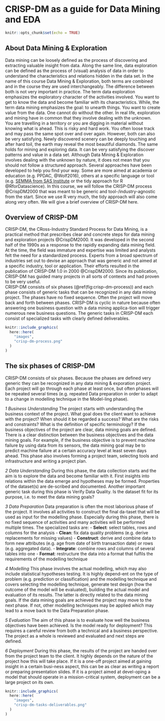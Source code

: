 # CRISP-DM as a guide for Data Mining and EDA

```r
knitr::opts_chunk$set(echo = TRUE)
```

## About Data Mining & Exploration
Data mining can be loosely defined as the process of discovering and extracting valuable insight from data. Along the same line, data exploration can be defined as the process of (visual) analysis of data in order to understand the characteristics and relations hidden in the data set. 
In the name of this course Data Mining & Exploration, both terms are combined and in the course they are used interchangeably. The difference between both is not very important in practice. The term data exploration emphasizes the exploratory character of the activities involved. You want to get to know the data and become familiar with its characteristics. While, the term data mining emphasizes the goal: to unearth things. You want to create value from the data. One cannot do without the other.
In real life, exploration and mining have in common that they involve dealing with the unknown. You are travelling in a territory or you are digging in material without knowing what is ahead. This is risky and hard work. You often loose track and may pass the same spot over and over again. However, both can also be very satisfying. Newly discovered scenery can be deeply touching and after hard toil, the earth may reveal the most beautiful diamonds. The same holds for mining and exploring data. It can be very satisfying the discover patterns and value in a data set.
Although Data Mining & Exploration involves dealing with the unknown by nature, it does not mean that you should not follow a structured approach. Several approaches have been developed to help you find your way. Some are more aimed at academia or education (e.g. PPDAC, @Wolf2016), others at a specific language or tool (e.g. [SEMMA from SAS Institute](https://documentation.sas.com/doc/en/emref/14.3/p1tsqq44rg56ron17qd3m7ey4mzu.htm) or the tidy approach for R @RforDatascience). In this course, we will follow the CRISP-DM process @CrispDM2000 that was meant to be generic and tool-/industry-agnostic from the start. Since we use R very much, the tidy approach will also come along very often. We will give a brief overview of CRISP-DM here.

## Overview of CRISP-DM
CRISP-DM, the CRoss-Industry Standard Process for Data Mining, is a practical method that prescribes clear and concrete steps for data mining and exploration projects @CrispDM2000. It was developed in the second half of the 1990s as a response to the rapidly expanding data mining field. At the time, the field was immature and expertise was limited and analysts felt the need for a standardized process. Experts from a broad spectrum of industries set out to devise an approach that was generic and not aimed at a specific industry, tool or application. Their efforts resulted in the publication of CRISP-DM 1.0 in 2000 @CrispDM2000. Since its publication, CRISP-DM has guided many projects in all sorts of contexts and had proven to be very useful.  
CRISP-DM consists of six phases (\@ref(fig:crisp-dm-process)) and each phase consists of generic tasks that can be recognized in any data mining project. The phases have no fixed sequence. Often the project will move back and forth between phases. CRISP-DM is cyclic in nature because often answering one business question with a data mining applica-tion will trigger numerous new business questions. The generic tasks in CRISP-DM each consist of specialized tasks with clearly defined deliverables.

```r
knitr::include_graphics(
  here::here(
    "images",
    "crisp-dm-process.png"
  )
)

``` 


## The six phases of CRISP-DM
CRISP-DM consists of six phases. Because the phases are defined very generic they can be recognized in any data mining & exporation project. Each project will go through each phase at least once, but often phases will be repeated several times (e.g. repeated Data preparation in order to adapt to a change in modelling technique in the Model-ling phase).

_1 Business Understanding_
The project starts with understanding the business context of the project. What goal does the client want to achieve with the project? When should it be regarded a success? What are the risks and constraints? What is the definition of specific terminology? If the business objectives of the project are clear, data mining goals are defined. There is a clear distinction between the business objectives and the data mining goals. For example, if the business objective is to prevent machine failure by using data from its sensors, the data mining goal may be to predict machine failure at a certain accuracy level at least seven days ahead. This phase also involves forming a project team, selecting tools and infrastructure and writing a project plan.

_2 Data Understanding_
During this phase, the data collection starts and the aim is to explore the data and become familiar with it. First insights into relations within the data emerge and hypotheses may be formed. Properties of the dataset(s) are de-scribed and documented. Another important generic task during this phase is Verify Data Quality. Is the dataset fit for its purpose, i.e. to meet the data mining goals?

_3 Data Preparation_
Data preparation is often the most laborious phase of the project. It involves all activities to construct the final da-taset that will be used as input for the modelling phase. Especially during this phase, there is no fixed sequence of activities and many activities will be performed multiple times. The specialized tasks are:
-	**Select**: select tables, rows and columns for the analysis
-	**Clean**: fix data quality problems (e.g. derive replacements for missing values)
-	**Construct**: derive and combine data to form new attributes (e.g. age from date of birth transaction date) or rows (e.g. aggregated data).
-	**Integrate**: combine rows and columns of several tables into one
-	**Format**: restructure the data into a format that fulfils the requirements of the modelling technique

_4 Modelling_
This phase involves the actual modelling, which may also include statistical hypotheses testing. It is highly depend-ent on the type of problem (e.g. prediction or classification) and the modelling technique and covers selecting the modelling technique, generate test design (how the outcome of the model will be evaluated), building the actual model and evaluation of its results. The latter is directly related to the data mining goals. If the data mining goals are achieved the project may move to the next phase. If not, other modelling techniques may be applied which may lead to a move back to the Data Preparation phase.

_5 Evaluation_
The aim of this phase is to evaluate how well the business objectives have been achieved. Is the model ready for deployment? This requires a careful review from both a technical and a business perspective. The project as a whole is reviewed and evaluated and next steps are defined. 

_6 Deployment_
During this phase, the results of the project are handed over from the project team to the client. It highly depends on the nature of the project how this will take place. If it is a one-off project aimed at gaining insight in a certain busi-ness aspect, this can be as clear as writing a report or preparing presentation slides. If it is a project aimed at devel-oping a model that should operate in a mission-critical system, deployment can be a large project on its own. 

```r
knitr::include_graphics(
  here::here(
    "images",
    "crisp-dm-tasks-deliverables.png"
  )
)

``` 
